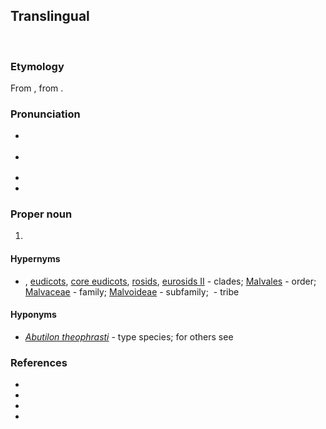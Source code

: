 {{also|abutilon}}
==Translingual==
{{wikipedia}}
[[Image:Abutilon darwini - Burvenich.jpg|thumb|{{taxlink|Abutilon darwinii|species}}]]
[[Image:Starr_040514-0250_Abutilon_grandifolium.jpg|thumb|{{taxlink|Abutilon grandifolium|species}}]]

===Etymology===
From {{der|mul|NL.|-}}, from {{der|mul|ar|أَبُو طِيلُون||{{vern|Indian mallow}}}}.

===Pronunciation===
* {{a|RP}} {{IPA|en|/əˈbjuː.tɪˌlɒn/}}
* {{a|US}} {{IPA|en|/əˈbjutˌl̩ɑn/|/ˌæb.jəˈti.lɑn/}}
* {{rhymes|en|iːlɒn|s=4}}
* {{rhymes|en|uːtəlɑn}}

===Proper noun===
{{taxoninfl|i=1|g=n}}

# {{taxon|genus|family|Malvaceae|broadleaf flowering plants in the [[mallow]] family found in the [[torrid]] and [[temperate]] zones}}

====Hypernyms====
* {{sense|genus}} {{angiosperms Hypernyms}}, [[eudicots]], [[core eudicots]], [[rosids]], [[eurosids II]]&nbsp;- clades; [[Malvales]]&nbsp;- order; [[Malvaceae]]&nbsp;- family; [[Malvoideae]]&nbsp;- subfamily; {{taxlink|Malveae|tribe|ver=200425}}&nbsp;- tribe

====Hyponyms====
* {{sense|genus}} ''[[Abutilon theophrasti]]''&nbsp;- type species; for others see {{pedia|i=1}}

===References===
* {{pedia|i=1}}
* {{specieslite|i=1}}
* {{comcatlite|i=1}}
* {{R:USDA Plants|ABUTI}}